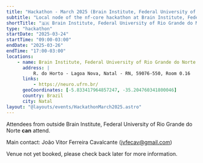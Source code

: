 ```yaml
---
title: "Hackathon - March 2025 (Brain Institute, Federal University of Rio Grande do Norte)"
subtitle: "Local node of the nf-core hackathon at Brain Institute, Federal University of Rio Grande do Norte, Brazil"
shortTitle: "🇧🇷 Brain Institute, Federal University of Rio Grande do Norte"
type: "hackathon"
startDate: "2025-03-24"
startTime: "09:00-03:00"
endDate: "2025-03-26"
endTime: "17:00-03:00"
locations:
    - name: Brain Institute, Federal University of Rio Grande do Norte
      address: |
          R. do Horto - Lagoa Nova, Natal - RN, 59076-550, Room 0.16
      links:
          - https://neuro.ufrn.br/
      geoCoordinates: [-5.833417964857247, -35.204760341800046]
      country: Brazil
      city: Natal
layout: "@layouts/events/HackathonMarch2025.astro"
---
```


Attendees from outside Brain Institute, Federal University of Rio Grande do Norte **can** attend.

Main contact: João Vitor Ferreira Cavalcante ([jvfecav@gmail.com](mailto:jvfecav@gmail.com))

Venue not yet booked, please check back later for more information.
